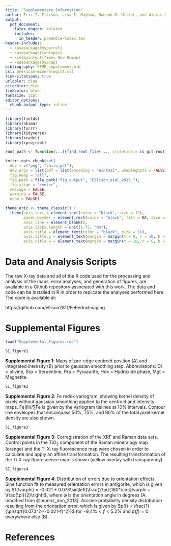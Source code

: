 ```yaml
---
title: "Supplementary Information"
author: Eric T. Ellison, Lisa E. Mayhew, Hannah M. Miller, and Alexis S. Templeton
output:
  pdf_document: 
    latex_engine: xelatex
    includes:
      in_header: preamble-latex.tex
header-includes:
  - \usepackage{hyperref}
  - \usepackage{fontspec}
  - \setmainfont{Times New Roman}
  - \usepackage{hypcap}
bibliography: PEME_supplement.bib
csl: american-mineralogist.csl
link-citations: true
urlcolor: blue
citecolor: blue
linkcolor: blue
fontsize: 12pt
editor_options:
  chunk_output_type: inline
---
```


```r
library(fields)
library(akima)
library(furrr)
library(tidyverse)
library(readxl)
library(rprojroot)

root_path <- function(...){find_root_file(..., criterion = is_git_root)}

knitr::opts_chunk$set(
  dev = c("png", "cairo_pdf"), 
  dev.args = list(pdf = list(encoding = "WinAnsi", useDingbats = FALSE)),
  fig.keep = "all", 
  fig.path = file.path("fig_output", "Ellison_etal_2019_"),
  fig.align = "center",
  message = FALSE, 
  warning = FALSE,
  echo = FALSE)

theme_eric <- theme_classic() + 
  theme(axis.text = element_text(color = "black", size = 12), 
        panel.border = element_rect(color = "black", fill = NA, size = 1.1), 
        axis.line = element_blank(),
        axis.ticks.length = unit(1.75, "mm"),
        axis.title = element_text(color = "black", size = 16),
        axis.title.y = element_text(margin = margin(t = 0, r = 10, b = 0, l = 10)),
        axis.title.x = element_text(margin = margin(t = 10, r = 0, b = 10, l = 0)))

```

# Data and Analysis Scripts
The raw X-ray data and all of the R code used for the processing and analysis of the maps, error analyses, and generation of figures, are available in a Github repository associated with this work. The data and code can be installed in R in order to replicate the analyses performed here. The code is available at:

https://github.com/ellison2811/FeRedoxImaging


# Supplemental Figures
```r
load("Supplemental_Figures.rda")
```


```r
SI_figure1
```
**Supplemental Figure 1**: Maps of pre-edge centroid position (A) and integrated intensity (B) prior to gaussian smoothing step. Abbreviations: Ol = olivine, Srp = Serpentine, Pra = Pyroaurite, Hdx = Hydroxide phase, Mgt = Magnetite.  

\pagebreak
```r
SI_figure2
```
**Supplemental Figure 2**: Fe redox variogram, showing kernel density of pixels without gaussian smoothing applied to the centroid and intensity maps. Fe(III)/∑Fe is given by the variogram tielines at 10% intervals. Contour line envelopes that encompass 50%, 75%, and 90% of the total pixel kernel density are also shown.

\pagebreak
```r
SI_figure3
```
**Supplemental Figure 3**: Corregistration of the XRF and Raman data sets. Control points in the $\text{TiO}_2$ component of the Raman mineralogy map (orange) and the Ti X-ray fluorescence map were chosen in order to calculate and apply an affine transformation. The resulting transformation of the Ti X-ray fluorescence map is shown (yellow overlay with transparency). 

\pagebreak
```r
SI_figure4
```
**Supplemental Figure 4**: Distribution of errors due to orientation effects. Sine function fit to measured orientation errors in antigorite, which is given by $f(\varphi) = -0.021 + 0.073\sin\left(\frac{2\pi}{180^\circ}\varphi + \frac{\pi}{2}\right)$, where $\varphi$ is the orientation angle in degrees [A, modified from @munoz_iron_2013]. Arcsine probability density distribution resulting from the orientation error, which is given by $p(f) = \frac{1}{\pi\sqrt{0.073^2-(-0.021-f)^2}}$ for $-9.4\% < f < 5.2\%$ and $p(f) = 0$ everywhere else (B).

# References
